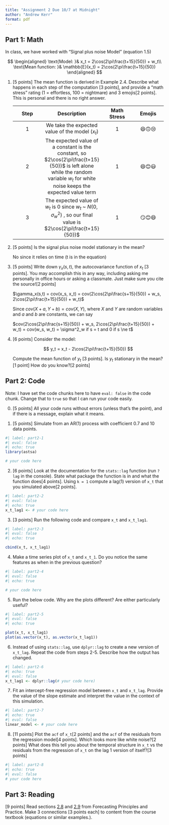 ```yaml
---
title: "Assignment 2 Due 10/7 at Midnight"
author: "Andrew Kerr"
format: pdf
---
```


::: hidden
$$
\newcommand\E{{\mathbb{E}}}
$$
:::

## Part 1: Math

In class, we have worked with "Signal plus noise Model" (equation 1.5)

$$
\begin{aligned}
\text{Model: }& x_t = 2\cos(2\pi\frac{t+15}{50}) + w_t\\
\text{Mean function: }& \mathbb{E}(x_t) = 2\cos(2\pi\frac{t+15}{50})
\end{aligned}
$$

1.  \[5 points\] The mean function is derived in Example 2.4. Describe what happens in each step of the computation \[3 points\], and provide a "math stress" rating (1 = effortless, 100 = nightmare) and 3 emojis\[2 points\]. This is personal and there is no right answer.

    | Step | Description | Math Stress | Emojis |
    |:----------------:|:----------------:|:----------------:|:----------------:|
    | 1 | We take the expected value of the model ($x_t$) | 1 | 😄🙃😢 |
    | 2 | The expected value of a constant is the constant, so $2\cos(2\pi\frac{t+15}{50})$ is left alone while the random variable $w_t$ for white noise keeps the expected value term | 1 | 😄😊😃 |
    | 3 | The expected value of $w_t$ is 0 since $w_t$ \~ $N(0, \sigma^2_w)$ , so our final value is $2\cos(2\pi\frac{t+15}{50})$ | 1 | 😏😊😄 |

2.  \[5 points\] Is the signal plus noise model stationary in the mean?

    No since it relies on time (t is in the equation)

3.  \[5 points\] Write down $\gamma_x(s,t)$, the autocovariance function of $x_t$ \[3 points\]. You may accomplish this in any way, including asking me personally in office hours or asking a classmate. Just make sure you cite the source\![2 points\]

    $\gamma_x(s,t) = cov(x_s, x_t) = cov(2\cos(2\pi\frac{s+15}{50}) + w_s, 2\cos(2\pi\frac{t+15}{50}) + w_t)$

    Since $cov(X + a, Y + b) = cov(X, Y)$, where $X$ and $Y$ are random variables and $a$ and $b$ are constants, we can say

    $cov(2\cos(2\pi\frac{s+15}{50}) + w_s, 2\cos(2\pi\frac{t+15}{50}) + w_t) = cov(w_s, w_t) = \sigma^2_w if s = t and 0 if s \ne t$

4.  \[6 points\] Consider the model:

    $$
    y_t = x_t - 2\cos(2\pi\frac{t+15}{50}) 
    $$

    Compute the mean function of $y_t$ \[3 points\]. Is $y_t$ stationary in the mean?\[1 point\] How do you know?\[2 points\]

## Part 2: Code

Note: I have set the code chunks here to have `eval: false` in the code chunk. Change that to `true` so that I can run your code easily.

0.  \[5 points\] All your code runs without errors (unless that's the point), and if there is a message, explain what it means.

1.  \[5 points\] Simulate from an AR(1) process with coefficient 0.7 and 10 data points.

```r
#| label: part2-1
#| eval: false
#| echo: true
library(astsa)

# your code here
```

2.  \[6 points\] Look at the documentation for the `stats::lag` function (run `?lag` in the console). State what package the function is in and what the function does\[4 points\]. Using `k = 1` compute a lag(1) version of `x_t` that you simulated above\[2 points\].

```r
#| label: part2-2
#| eval: false
#| echo: true
x_t_lag1 <- # your code here
```

3.  \[3 points\] Run the following code and compare `x_t` and `x_t_lag1`.

```r
#| label: part2-3
#| eval: false
#| echo: true

cbind(x_t, x_t_lag1)
```

4.  Make a time series plot of `x_t` and `x_t_1`. Do you notice the same features as when in the previous question?

```r
#| label: part2-4
#| eval: false
#| echo: true

# your code here
```

5.  Run the below code. Why are the plots different? Are either particularly useful?

```r
#| label: part2-5
#| eval: false
#| echo: true

plot(x_t, x_t_lag1)
plot(as.vector(x_t), as.vector(x_t_lag1))
```

6.  Instead of using `stats::lag`, use `dplyr::lag` to create a new version of `x_t_lag`. Repeat the code from steps 2-5. Describe how the output has changed.

```r
#| label: part2-6
#| echo: true
#| eval: false
x_t_lag1 <- dplyr::lag(# your code here)

```

7.  Fit an intercept-free regression model between `x_t` and `x_t_lag`. Provide the value of the slope estimate and interpret the value in the context of this simulation.

```r
#| label: part2-7
#| echo: true
#| eval: false
linear_model <- # your code here
```

8.  \[11 points\] Plot the `acf` of `x_t`\[2 points\] and the `acf` of the residuals from the regression model\[4 points\]. Which looks more like white noise?\[2 points\] What does this tell you about the temporal structure in `x_t` vs the residuals from the regression of `x_t` on the lag 1 version of itself?\[3 points\]

```r
#| label: part2-8
#| echo: true
#| eval: false
# your code here

```

## Part 3: Reading

\[9 points\] Read sections [2.8](https://otexts.com/fpp3/acf.html) and [2.9](https://otexts.com/fpp3/wn.html) from Forecasting Principles and Practice. Make 3 connections \[3 points each\] to content from the course textbook (equations or similar examples.).

